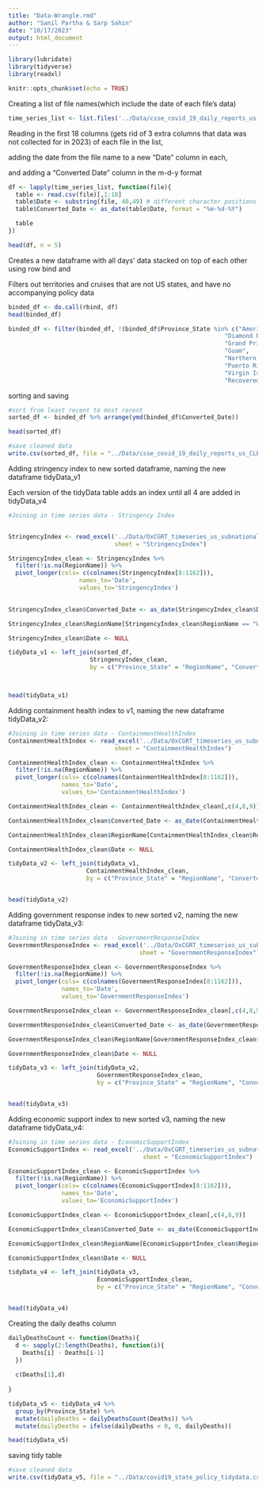 ```yaml
---
title: "Data-Wrangle.rmd"
author: "Sanil Partha & Sarp Sahin"
date: "10/17/2023"
output: html_document
---
```

```r
library(lubridate)
library(tidyverse)
library(readxl)
```

```r
knitr::opts_chunk$set(echo = TRUE)
```

Creating a list of file names(which include the date of each file's data)
```r
time_series_list <- list.files('../Data/csse_covid_19_daily_reports_us', full.names = TRUE)

```
Reading in the first 18 columns (gets rid of 3 extra columns that data was not collected for in 2023) of each file in the list,

adding the date from the file name to a new "Date" column in each,

and adding a "Converted Date" column in the m-d-y format
```r
df <- lapply(time_series_list, function(file){
  table <- read.csv(file)[,1:18]
  table$Date <- substring(file, 40,49) # different character positions accounting for ../ extension in markdown environment
  table$Converted_Date <- as_date(table$Date, format = "%m-%d-%Y")

  table
})

head(df, n = 5)
```
Creates a new dataframe with all days' data stacked on top of each other using row bind and

Filters out territories and cruises that are not US states, and have no accompanying policy data

```r
binded_df <- do.call(rbind, df)
head(binded_df)
```

```r
binded_df <- filter(binded_df, !(binded_df$Province_State %in% c("American Samoa",
                                                             "Diamond Princess",
                                                             "Grand Princess",
                                                             "Guam",
                                                             "Northern Mariana Islands",
                                                             "Puerto Rico",
                                                             "Virgin Islands",
                                                             "Recovered")))

```


sorting and saving

```r
#sort from least recent to most recent 
sorted_df <- binded_df %>% arrange(ymd(binded_df$Converted_Date))

head(sorted_df)

#save cleaned data
write.csv(sorted_df, file = "../Data/csse_covid_19_daily_reports_us_CLEAN.csv")
```


Adding stringency index to new sorted dataframe, naming the new dataframe tidyData_v1

Each version of the tidyData table adds an index until all 4 are added in tidyData_v4

```r

#Joining in time series data - Stringency Index


StringencyIndex <- read_excel('../Data/OxCGRT_timeseries_us_subnational_indices.xlsx', 
                              sheet = "StringencyIndex")

StringencyIndex_clean <- StringencyIndex %>%
  filter(!is.na(RegionName)) %>%
  pivot_longer(cols= c(colnames(StringencyIndex[8:1162])),
                    names_to='Date',
                    values_to='StringencyIndex')

  
StringencyIndex_clean$Converted_Date <- as_date(StringencyIndex_clean$Date, format = "%d%b%Y")

StringencyIndex_clean$RegionName[StringencyIndex_clean$RegionName == "Washington DC"] <- "District of Columbia"

StringencyIndex_clean$Date <- NULL

tidyData_v1 <- left_join(sorted_df, 
                       StringencyIndex_clean, 
                       by = c("Province_State" = "RegionName", "Converted_Date"))



head(tidyData_v1)
```

Adding containment health index to v1, naming the new dataframe tidyData_v2:

```r
#Joining in time series data - ContainmentHealthIndex
ContainmentHealthIndex <- read_excel('../Data/OxCGRT_timeseries_us_subnational_indices.xlsx', 
                              sheet = "ContainmentHealthIndex")

ContainmentHealthIndex_clean <- ContainmentHealthIndex %>%
  filter(!is.na(RegionName)) %>%
  pivot_longer(cols= c(colnames(ContainmentHealthIndex[8:1162])),
               names_to='Date',
               values_to='ContainmentHealthIndex')

ContainmentHealthIndex_clean <- ContainmentHealthIndex_clean[,c(4,8,9)]

ContainmentHealthIndex_clean$Converted_Date <- as_date(ContainmentHealthIndex_clean$Date, format = "%d%b%Y")

ContainmentHealthIndex_clean$RegionName[ContainmentHealthIndex_clean$RegionName == "Washington DC"] <- "District of Columbia"

ContainmentHealthIndex_clean$Date <- NULL

tidyData_v2 <- left_join(tidyData_v1, 
                      ContainmentHealthIndex_clean, 
                      by = c("Province_State" = "RegionName", "Converted_Date"))


head(tidyData_v2)
```

Adding government response index to new sorted v2, naming the new dataframe tidyData_v3:

```r
#Joining in time series data - GovernmentResponseIndex
GovernmentResponseIndex <- read_excel('../Data/OxCGRT_timeseries_us_subnational_indices.xlsx', 
                                     sheet = "GovernmentResponseIndex")

GovernmentResponseIndex_clean <- GovernmentResponseIndex %>%
  filter(!is.na(RegionName)) %>%
  pivot_longer(cols= c(colnames(GovernmentResponseIndex[8:1162])),
               names_to='Date',
               values_to='GovernmentResponseIndex')

GovernmentResponseIndex_clean <- GovernmentResponseIndex_clean[,c(4,8,9)]

GovernmentResponseIndex_clean$Converted_Date <- as_date(GovernmentResponseIndex_clean$Date, format = "%d%b%Y")

GovernmentResponseIndex_clean$RegionName[GovernmentResponseIndex_clean$RegionName == "Washington DC"] <- "District of Columbia"

GovernmentResponseIndex_clean$Date <- NULL

tidyData_v3 <- left_join(tidyData_v2, 
                         GovernmentResponseIndex_clean, 
                         by = c("Province_State" = "RegionName", "Converted_Date"))


head(tidyData_v3)

```

Adding economic support index to new sorted v3, naming the new dataframe tidyData_v4:

```r
#Joining in time series data - EconomicSupportIndex
EconomicSupportIndex <- read_excel('../Data/OxCGRT_timeseries_us_subnational_indices.xlsx', 
                                      sheet = "EconomicSupportIndex")

EconomicSupportIndex_clean <- EconomicSupportIndex %>%
  filter(!is.na(RegionName)) %>%
  pivot_longer(cols= c(colnames(EconomicSupportIndex[8:1162])),
               names_to='Date',
               values_to='EconomicSupportIndex')

EconomicSupportIndex_clean <- EconomicSupportIndex_clean[,c(4,8,9)]

EconomicSupportIndex_clean$Converted_Date <- as_date(EconomicSupportIndex_clean$Date, format = "%d%b%Y")

EconomicSupportIndex_clean$RegionName[EconomicSupportIndex_clean$RegionName == "Washington DC"] <- "District of Columbia"

EconomicSupportIndex_clean$Date <- NULL

tidyData_v4 <- left_join(tidyData_v3, 
                         EconomicSupportIndex_clean, 
                         by = c("Province_State" = "RegionName", "Converted_Date"))


head(tidyData_v4)
```

Creating the daily deaths column

```r
dailyDeathsCount <- function(Deaths){
  d <- sapply(2:length(Deaths), function(i){
    Deaths[i] - Deaths[i-1]
  })
  
  c(Deaths[1],d)
  
}

tidyData_v5 <- tidyData_v4 %>%
  group_by(Province_State) %>%
  mutate(dailyDeaths = dailyDeathsCount(Deaths)) %>%
  mutate(dailyDeaths = ifelse(dailyDeaths < 0, 0, dailyDeaths))

head(tidyData_v5)

```



saving tidy table

```r
#save cleaned data
write.csv(tidyData_v5, file = "../Data/covid19_state_policy_tidydata.csv")

```


